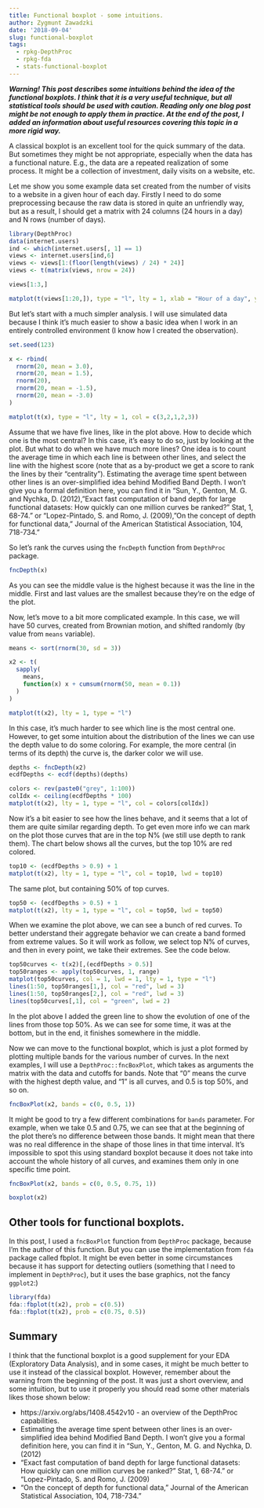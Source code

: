 ```yaml
---
title: Functional boxplot - some intuitions.
author: Zygmunt Zawadzki
date: '2018-09-04'
slug: functional-boxplot
tags:
  - rpkg-DepthProc
  - rpkg-fda
  - stats-functional-boxplot
---
```


***Warning! This post describes some intuitions behind the idea of the functional boxplots. I think that it is a very useful technique, but all statistical tools should be used with caution. Reading only one blog post might be not enough to apply them in practice. At the end of the post, I added an information about useful resources covering this topic in a more rigid way.***

A classical boxplot is an excellent tool for the quick summary of the data. But sometimes they might be not appropriate, especially when the data has a functional nature. E.g., the data are a repeated realization of some process. It might be a collection of investment, daily visits on a website, etc.

Let me show you some example data set created from the number of visits to a website in a given hour of each day. Firstly I need to do some preprocessing because the raw data is stored in quite an unfriendly way, but as a result, I should get a matrix with 24 columns (24 hours in a day) and N rows (number of days).

```r
library(DepthProc)
data(internet.users)
ind <- which(internet.users[, 1] == 1)
views <- internet.users[ind,6]
views <- views[1:(floor(length(views) / 24) * 24)]
views <- t(matrix(views, nrow = 24))

views[1:3,]
```

```r
matplot(t(views[1:20,]), type = "l", lty = 1, xlab = "Hour of a day", ylab = "Number of visits")
```


But let's start with a much simpler analysis. I will use simulated data because I think it's much easier to show a basic idea when I work in an entirely controlled environment (I know how I created the observation).

```r
set.seed(123)

x <- rbind(
  rnorm(20, mean = 3.0),
  rnorm(20, mean = 1.5),
  rnorm(20),
  rnorm(20, mean = -1.5),
  rnorm(20, mean = -3.0)
)

matplot(t(x), type = "l", lty = 1, col = c(3,2,1,2,3))
```

Assume that we have five lines, like in the plot above. How to decide which one is the most central? In this case, it's easy to do so, just by looking at the plot. But what to do when we have much more lines? One idea is to count the average time in which each line is between other lines, and select the line with the highest score (note that as a by-product we get a score to rank the lines by their "centrality"). Estimating the average time spent between other lines is an over-simplified idea behind Modified Band Depth. I won't give you a formal definition here, you can find it in "Sun, Y., Genton, M. G. and Nychka, D. (2012), "Exact fast computation of band depth for large functional datasets: How quickly can one million curves be ranked?" Stat, 1, 68-74." or "Lopez-Pintado, S. and Romo, J. (2009), "On the concept of depth for functional data," Journal of the American Statistical Association, 104, 718-734."

So let's rank the curves using the `fncDepth` function from `DepthProc` package.

```r
fncDepth(x)
```

As you can see the middle value is the highest because it was the line in the middle. First and last values are the smallest because they're on the edge of the plot.

Now, let's move to a bit more complicated example. In this case, we will have 50 curves, created from Brownian motion, and shifted randomly (by value from `means` variable).

```r
means <- sort(rnorm(30, sd = 3))

x2 <- t(
  sapply(
    means, 
    function(x) x + cumsum(rnorm(50, mean = 0.1))
  )
)

matplot(t(x2), lty = 1, type = "l")
```

In this case, it's much harder to see which line is the most central one. However, to get some intuition about the distribution of the lines we can use the depth value to do some coloring. For example, the more central (in terms of its depth) the curve is, the darker color we will use.

```r
depths <- fncDepth(x2)
ecdfDepths <- ecdf(depths)(depths)

colors <- rev(paste0("grey", 1:100))
colIdx <- ceiling(ecdfDepths * 100)
matplot(t(x2), lty = 1, type = "l", col = colors[colIdx])
```

Now it's a bit easier to see how the lines behave, and it seems that a lot of them are quite similar regarding depth. To get even more info we can mark on the plot those curves that are in the top N% (we still use depth to rank them). The chart below shows all the curves, but the top 10% are red colored.

```r
top10 <- (ecdfDepths > 0.9) + 1
matplot(t(x2), lty = 1, type = "l", col = top10, lwd = top10)
```

The same plot, but containing 50% of top curves.

```r
top50 <- (ecdfDepths > 0.5) + 1
matplot(t(x2), lty = 1, type = "l", col = top50, lwd = top50)
```
When we examine the plot above, we can see a bunch of red curves. To better understand their aggregate behavior we can create a band formed from extreme values. So it will work as follow, we select top N% of curves, and then in every point, we take their extremes. See the code below.

```r
top50curves <- t(x2)[,(ecdfDepths > 0.5)]
top50ranges <- apply(top50curves, 1, range)
matplot(top50curves, col = 1, lwd = 1, lty = 1, type = "l")
lines(1:50, top50ranges[1,], col = "red", lwd = 3)
lines(1:50, top50ranges[2,], col = "red", lwd = 3)
lines(top50curves[,1], col = "green", lwd = 2)
```

In the plot above I added the green line to show the evolution of one of the lines from those top 50%. As we can see for some time, it was at the bottom, but in the end, it finishes somewhere in the middle.

Now we can move to the functional boxplot, which is just a plot formed by plotting multiple bands for the various number of curves. In the next examples, I will use a `DepthProc::fncBoxPlot`, which takes as arguments the matrix with the data and cutoffs for bands. Note that "0" means the curve with the highest depth value, and "1" is all curves, and 0.5 is top 50%, and so on.

```r
fncBoxPlot(x2, bands = c(0, 0.5, 1))
```

It might be good to try a few different combinations for `bands` parameter. For example, when we take 0.5 and 0.75, we can see that at the beginning of the plot there's no difference between those bands. It might mean that there was no real difference in the shape of those lines in that time interval. It's impossible to spot this using standard boxplot because it does not take into account the whole history of all curves, and examines them only in one specific time point.

```r
fncBoxPlot(x2, bands = c(0, 0.5, 0.75, 1))
```
```r
boxplot(x2)
```

## Other tools for functional boxplots.

In this post, I used a `fncBoxPlot` function from `DepthProc` package, because I'm the author of this function. But you can use the implementation from `fda` package called fbplot. It might be even better in some circumstances because it has support for detecting outliers (something that I need to implement in `DepthProc`), but it uses the base graphics, not the fancy `ggplot2`:)

```r
library(fda)
fda::fbplot(t(x2), prob = c(0.5))
fda::fbplot(t(x2), prob = c(0.75, 0.5))
```


## Summary

I think that the functional boxplot is a good supplement for your EDA (Exploratory Data Analysis), and in some cases, it might be much better to use it instead of the classical boxplot. However, remember about the warning from the beginning of the post. It was just a short overview, and some intuition, but to use it properly you should read some other materials likes those shown below:

- https://arxiv.org/abs/1408.4542v10 - an overview of the DepthProc capabilities.
- Estimating the average time spent between other lines is an over-simplified idea behind Modified Band Depth. I won't give you a formal definition here, you can find it in "Sun, Y., Genton, M. G. and Nychka, D. (2012)
- "Exact fast computation of band depth for large functional datasets: How quickly can one million curves be ranked?" Stat, 1, 68-74." or "Lopez-Pintado, S. and Romo, J. (2009)
- "On the concept of depth for functional data," Journal of the American Statistical Association, 104, 718-734."
